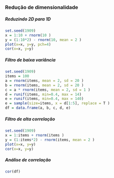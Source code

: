 ### Redução de dimensionalidade

##### Reduzindo 2D para 1D
```r
set.seed(1909)
x = 1:10 + rnorm(10 )
y = (1:10*2) - rnorm(10, mean = 2 )
plot(x=x, y=y, pch=4)
cor(x=x, y=y)
```

##### Filtro de baixa variância
```r
set.seed(1909)
items = 100
a = rnorm(items, mean = 2, sd = 20 )
b = rnorm(items, mean = 2, sd = 20 )
c = a * rnorm(items, mean = 2, sd = 1 )
d = runif(items, min=0.4, max = 14)
e = runif(items, min=0.4, max = 140)
e = sample(size=items, x = d[1:5], replace = T )
df = data.frame(a, b, c, d, e)
```

##### Filtro de alta correlação
```r
set.seed(1909)
x = 1:items + rnorm(items )
y = (1:items*2) - rnorm(items, mean = 2 )
plot(x=x, y=y)
cor(x=x, y=y)
```

##### Análise de correlação
```r
cor(df)
```